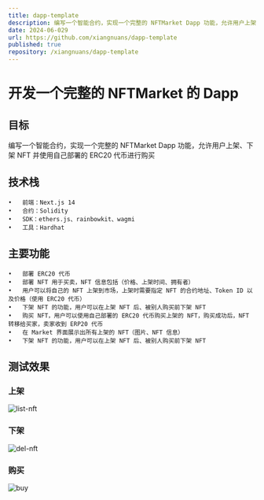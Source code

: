 ```yaml
---
title: dapp-template
description: 编写一个智能合约，实现一个完整的 NFTMarket Dapp 功能，允许用户上架、下架 NFT 并使用自己部署的 ERC20 代币进行购买
date: 2024-06-029
url: https://github.com/xiangnuans/dapp-template
published: true
repository: /xiangnuans/dapp-template
---
```


# 开发一个完整的 NFTMarket 的 Dapp

## 目标

编写一个智能合约，实现一个完整的 NFTMarket Dapp 功能，允许用户上架、下架 NFT 并使用自己部署的 ERC20 代币进行购买

## 技术栈

    •	前端：Next.js 14
    •	合约：Solidity
    •	SDK：ethers.js、rainbowkit、wagmi
    •	工具：Hardhat

## 主要功能

    •	部署 ERC20 代币
    •	部署 NFT 用于买卖，NFT 信息包括（价格、上架时间、拥有者）
    •	用户可以将自己的 NFT 上架到市场，上架时需要指定 NFT 的合约地址、Token ID 以及价格（使用 ERC20 代币）
    •   下架 NFT 的功能，用户可以在上架 NFT 后、被别人购买前下架 NFT
    •   购买 NFT，用户可以使用自己部署的 ERC20 代币购买上架的 NFT，购买成功后，NFT 转移给买家，卖家收到 ERP20 代币
    •   在 Market 界面展示出所有上架的 NFT（图片、NFT 信息）
    •   下架 NFT 的功能，用户可以在上架 NFT 后、被别人购买前下架 NFT

## 测试效果

### 上架

![list-nft](./list-nft.jpg)

### 下架

![del-nft](./del-nft.jpg)

### 购买

![buy](./buy.jpg)
